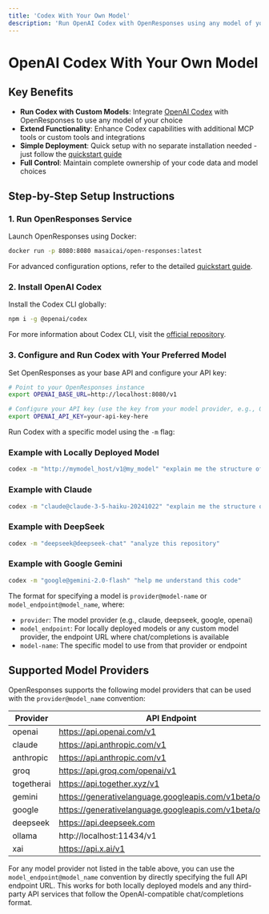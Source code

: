 ```yaml
---
title: 'Codex With Your Own Model'
description: 'Run OpenAI Codex with OpenResponses using any model of your choice'
---
```


# OpenAI Codex With Your Own Model

## Key Benefits

- **Run Codex with Custom Models**: Integrate [OpenAI Codex](https://github.com/openai/codex) with OpenResponses to use any model of your choice
- **Extend Functionality**: Enhance Codex capabilities with additional MCP tools or custom tools and integrations
- **Simple Deployment**: Quick setup with no separate installation needed - just follow the [quickstart guide](/quickstart)
- **Full Control**: Maintain complete ownership of your code data and model choices

## Step-by-Step Setup Instructions

### 1. Run OpenResponses Service

Launch OpenResponses using Docker:

```bash
docker run -p 8080:8080 masaicai/open-responses:latest
```

For advanced configuration options, refer to the detailed [quickstart guide](/quickstart).

### 2. Install OpenAI Codex

Install the Codex CLI globally:

```bash
npm i -g @openai/codex
```

For more information about Codex CLI, visit the [official repository](https://github.com/openai/codex).

### 3. Configure and Run Codex with Your Preferred Model

Set OpenResponses as your base API and configure your API key:

```bash
# Point to your OpenResponses instance
export OPENAI_BASE_URL=http://localhost:8080/v1

# Configure your API key (use the key from your model provider, e.g., OpenAI, Claude, etc.)
export OPENAI_API_KEY=your-api-key-here
```

Run Codex with a specific model using the `-m` flag:

### Example with Locally Deployed Model
```bash
codex -m "http://mymodel_host/v1@my_model" "explain me the structure of the codebase"
```

### Example with Claude
```bash
codex -m "claude@claude-3-5-haiku-20241022" "explain me the structure of the codebase"
```

### Example with DeepSeek
```bash
codex -m "deepseek@deepseek-chat" "analyze this repository"
```

### Example with Google Gemini
```bash
codex -m "google@gemini-2.0-flash" "help me understand this code"
```

The format for specifying a model is `provider@model-name` or `model_endpoint@model_name`, where:
- `provider`: The model provider (e.g., claude, deepseek, google, openai)
- `model_endpoint`: For locally deployed models or any custom model provider, the endpoint URL where chat/completions is available
- `model-name`: The specific model to use from that provider or endpoint

## Supported Model Providers

OpenResponses supports the following model providers that can be used with the `provider@model_name` convention:

| Provider | API Endpoint |
|----------|--------------|
| openai | https://api.openai.com/v1 |
| claude | https://api.anthropic.com/v1 |
| anthropic | https://api.anthropic.com/v1 |
| groq | https://api.groq.com/openai/v1 |
| togetherai | https://api.together.xyz/v1 |
| gemini | https://generativelanguage.googleapis.com/v1beta/openai/ |
| google | https://generativelanguage.googleapis.com/v1beta/openai/ |
| deepseek | https://api.deepseek.com |
| ollama | http://localhost:11434/v1 |
| xai | https://api.x.ai/v1 |

For any model provider not listed in the table above, you can use the `model_endpoint@model_name` convention by directly specifying the full API endpoint URL. This works for both locally deployed models and any third-party API services that follow the OpenAI-compatible chat/completions format. 